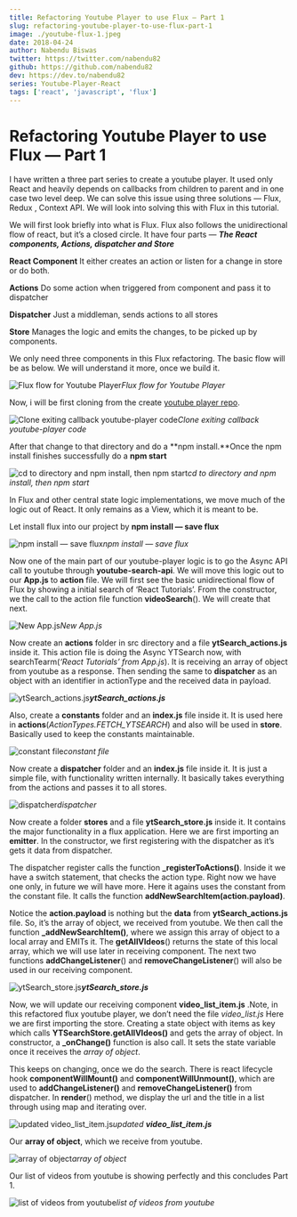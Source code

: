 ```yaml
---
title: Refactoring Youtube Player to use Flux — Part 1
slug: refactoring-youtube-player-to-use-flux-part-1
image: ./youtube-flux-1.jpeg
date: 2018-04-24
author: Nabendu Biswas
twitter: https://twitter.com/nabendu82
github: https://github.com/nabendu82
dev: https://dev.to/nabendu82
series: Youtube-Player-React
tags: ['react', 'javascript', 'flux']
---
```

# Refactoring Youtube Player to use Flux — Part 1

I have written a three part series to create a youtube player. It used only React and heavily depends on callbacks from children to parent and in one case two level deep.
We can solve this issue using three solutions — Flux, Redux , Context API. We will look into solving this with Flux in this tutorial.

We will first look briefly into what is Flux. Flux also follows the unidirectional flow of react, but it’s a closed circle. It have four parts — ***The React components, Actions, dispatcher and Store***

**React Component**
It either creates an action or listen for a change in store or do both.

**Actions**
Do some action when triggered from component and pass it to dispatcher

**Dispatcher**
Just a middleman, sends actions to all stores

**Store**
Manages the logic and emits the changes, to be picked up by components.

We only need three components in this Flux refactoring. The basic flow will be as below. We will understand it more, once we build it.

![Flux flow for Youtube Player](https://cdn-images-1.medium.com/max/2000/1*NZFTOoH7vNK6FGn4BH2wLw.png)*Flux flow for Youtube Player*

Now, i will be first cloning from the create [youtube player repo](https://github.com/nabendu82/youtube-player).

![Clone exiting callback youtube-player code](https://cdn-images-1.medium.com/max/2000/1*JGMoPbUaEyrp1v_ULV6YaA.png)*Clone exiting callback youtube-player code*

After that change to that directory and do a **npm install.**Once the npm install finishes successfully do a **npm start**

![cd to directory and npm install, then npm start](https://cdn-images-1.medium.com/max/2000/1*RCJjkeQAGqufRil2rbDSUg.png)*cd to directory and npm install, then npm start*

In Flux and other central state logic implementations, we move much of the logic out of React. It only remains as a View, which it is meant to be.

Let install flux into our project by **npm install — save flux**

![npm install — save flux](https://cdn-images-1.medium.com/max/2000/1*CJ5t5H2GWs63h2X598xX5g.png)*npm install — save flux*

Now one of the main part of our youtube-player logic is to go the Async API call to youtube through **youtube-search-api**. We will move this logic out to our **App.js** to **action** file. We will first see the basic unidirectional flow of Flux by showing a initial search of ‘React Tutorials’.
From the constructor, we the call to the action file function **videoSearch**(). We will create that next.

![New App.js](https://cdn-images-1.medium.com/max/2000/1*nrXX3UrjzlcIkJGbT-bW6g.png)*New App.js*

Now create an **actions** folder in src directory and a file **ytSearch_actions.js** inside it. This action file is doing the Async YTSearch now, with searchTearm(*‘React Tutorials’ from App.js*). It is receiving an array of object from youtube as a response.
Then sending the same to **dispatcher** as an object with an identifier in actionType and the received data in payload.

![**ytSearch_actions.js**](https://cdn-images-1.medium.com/max/2000/1*pPYsygHMEo3GtW6H4CkDrg.png)***ytSearch_actions.js***

Also, create a **constants** folder and an **index.js** file inside it. It is used here in **actions**(*ActionTypes.FETCH_YTSEARCH*) and also will be used in **store**. Basically used to keep the constants maintainable.

![constant file](https://cdn-images-1.medium.com/max/2000/1*msAYa0-mSnia8eNneZxwlA.png)*constant file*

Now create a **dispatcher** folder and an **index.js** file inside it. It is just a simple file, with functionality written internally. It basically takes everything from the actions and passes it to all stores.

![dispatcher](https://cdn-images-1.medium.com/max/2000/1*k4QuCHYOYGe_Cp-WzlNJGg.png)*dispatcher*

Now create a folder **stores** and a file **ytSearch_store.js** inside it. It contains the major functionality in a flux application. Here we are first importing an **emitter**.
In the constructor, we first registering with the dispatcher as it’s gets it data from dispatcher.

The dispatcher register calls the function **_registerToActions()**. Inside it we have a switch statement, that checks the action type.
Right now we have one only, in future we will have more. Here it agains uses the constant from the constant file.
It calls the function **addNewSearchItem(action.payload)**.

 Notice the **action.payload** is nothing but the **data** from **ytSearch_actions.js** file. So, it’s the array of object, we received from youtube.
We then call the function **_addNewSearchItem()**, where we assign this array of object to a local array and EMITs it.
The **getAllVIdeos**() returns the state of this local array, which we will use later in receiving component. The next two functions **addChangeListener**() and **removeChangeListener**() will also be used in our receiving component.

![**ytSearch_store.js**](https://cdn-images-1.medium.com/max/2000/1*b0t2wtc1eXksLLJ5W8IJPw.png)***ytSearch_store.js***

Now, we will update our receiving component **video_list_item.js** .Note, in this refactored flux youtube player, we don’t need the file *video_list.js*
Here we are first importing the store. Creating a state object with items as key which calls **YTSearchStore.getAllVIdeos()** and gets the array of object.
In constructor, a **_onChange()** function is also call. It sets the state variable once it receives the *array of object*.

This keeps on changing, once we do the search. There is react lifecycle hook **componentWillMount()** and **componentWillUnmount()**, which are used to **addChangeListener()** and **removeChangeListener()** from dispatcher.
In **render**() method, we display the url and the title in a list through using map and iterating over.

![updated **video_list_item.js**](https://cdn-images-1.medium.com/max/2000/1*imD8UQPHIXO60UEKVn1BeQ.png)*updated **video_list_item.js***

Our **array of object**, which we receive from youtube.

![array of object](https://cdn-images-1.medium.com/max/2000/1*9dM8C4p_6NqVxiAo1OXdhw.png)*array of object*

Our list of videos from youtube is showing perfectly and this concludes Part 1.

![list of videos from youtube](https://cdn-images-1.medium.com/max/2000/1*v0pX4_vjp90vmS3eBhPIUQ.png)*list of videos from youtube*
